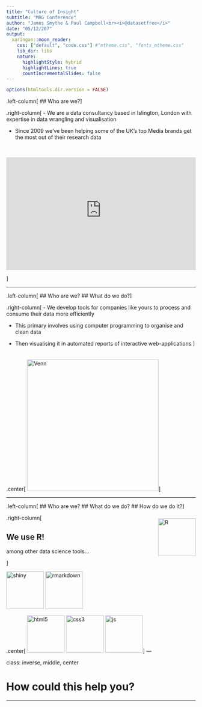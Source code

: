 ```yaml
---
title: "Culture of Insight"
subtitle: "MRG Conference"
author: "James Smythe & Paul Campbell<br><i>@datasetfree</i>"
date: "05/12/207"
output:
  xaringan::moon_reader:
    css: ["default", "code.css"] #"mtheme.css", "fonts_mtheme.css"
    lib_dir: libs
    nature:
      highlightStyle: hybrid
      highlightLines: true
      countIncrementalSlides: false
---
```


```r
options(htmltools.dir.version = FALSE)
```

.left-column[
## Who are we?
]

.right-column[
- We are a data consultancy based in Islington, London with expertise in data wrangling and visualisation

- Since 2009 we've been helping some of the UK's top Media brands get the most out of their research data

<br>

<iframe src="https://www.blog.cultureofinsight.com/office_map/"
            width="100%" height="300" align="center" frameborder="no"></iframe>
]

---

.left-column[
## Who are we?
## What do we do?
]

.right-column[
- We develop tools for companies like yours to process and consume their data more efficiently

- This primary involves using computer programming to organise and clean data

- Then visualising it in automated reports of interactive web-applications
]

.center[
<img src="coi_venn.png" alt="Venn" style="width: 350px; float: center; padding-top: 20px;"/>
]

---

.left-column[
## Who are we?
## What do we do?
## How do we do it?
]

.right-column[
<img src="https://dkmathstats.com/wp-content/uploads/2017/05/RStudio-Ball.png" alt="R" style="width: 100px; float: right; padding-top: 10px;"/>


## We use R!
among other data science tools...

]

<div class="center">
  <img src="img/shiny.png" alt="shiny" style="width: 100px; padding-bottom: 0px;"/>
  <img src="img/rmarkdown.png" alt="rmarkdown" style="width: 100px; padding-bottom: 0px;"/>
</div>

.center[
<img src="img/HTML5.png" alt="html5" style="width: 100px;"/>
<img src="img/CSS3.png" alt="css3" style="width: 100px;"/>
<img src="img/js.png" alt="js" style="width: 100px;"/>
]
---

class: inverse, middle, center

# How could this help you?

---


